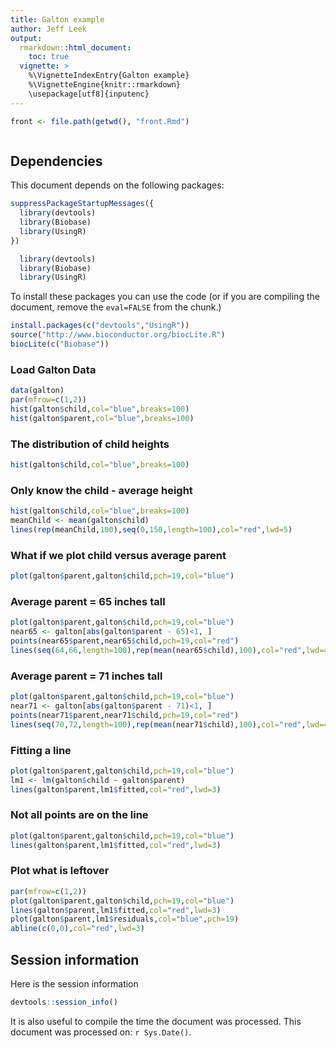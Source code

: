 ```yaml
---
title: Galton example
author: Jeff Leek
output:
  rmarkdown::html_document:
    toc: true
  vignette: >  
    %\VignetteIndexEntry{Galton example}
    %\VignetteEngine{knitr::rmarkdown}
    \usepackage[utf8]{inputenc}
---
```


```r
front <- file.path(getwd(), "front.Rmd")
```

```r
```


## Dependencies

This document depends on the following packages:

```r
suppressPackageStartupMessages({
  library(devtools)
  library(Biobase)
  library(UsingR)
})
```

```r
  library(devtools)
  library(Biobase)
  library(UsingR)
```


To install these packages you can use the code (or if you are compiling the document, remove the `eval=FALSE` from the chunk.)

```r
install.packages(c("devtools","UsingR"))
source("http://www.bioconductor.org/biocLite.R")
biocLite(c("Biobase"))
```


### Load Galton Data

```r
data(galton)
par(mfrow=c(1,2))
hist(galton$child,col="blue",breaks=100)
hist(galton$parent,col="blue",breaks=100)
```

### The distribution of child heights

```r
hist(galton$child,col="blue",breaks=100)
```

### Only know the child  - average height

```r
hist(galton$child,col="blue",breaks=100)
meanChild <- mean(galton$child)
lines(rep(meanChild,100),seq(0,150,length=100),col="red",lwd=5)
```


### What if we plot child versus average parent

```r
plot(galton$parent,galton$child,pch=19,col="blue")
```

### Average parent = 65 inches tall

```r
plot(galton$parent,galton$child,pch=19,col="blue")
near65 <- galton[abs(galton$parent - 65)<1, ]
points(near65$parent,near65$child,pch=19,col="red")
lines(seq(64,66,length=100),rep(mean(near65$child),100),col="red",lwd=4)
```

### Average parent = 71 inches tall

```r
plot(galton$parent,galton$child,pch=19,col="blue")
near71 <- galton[abs(galton$parent - 71)<1, ]
points(near71$parent,near71$child,pch=19,col="red")
lines(seq(70,72,length=100),rep(mean(near71$child),100),col="red",lwd=4)
```


### Fitting a line



```r
plot(galton$parent,galton$child,pch=19,col="blue")
lm1 <- lm(galton$child ~ galton$parent)
lines(galton$parent,lm1$fitted,col="red",lwd=3)
```


### Not all points are on the line

```r
plot(galton$parent,galton$child,pch=19,col="blue")
lines(galton$parent,lm1$fitted,col="red",lwd=3)
```

### Plot what is leftover

```r
par(mfrow=c(1,2))
plot(galton$parent,galton$child,pch=19,col="blue")
lines(galton$parent,lm1$fitted,col="red",lwd=3)
plot(galton$parent,lm1$residuals,col="blue",pch=19)
abline(c(0,0),col="red",lwd=3)
```



## Session information

Here is the session information 

```r
devtools::session_info()
```

It is also useful to compile the time the document was processed. This document was processed on: `r Sys.Date()`.



